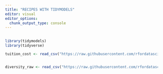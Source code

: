 ```yaml
---
title: "RECIPES WITH TIDYMODELS"
editor: visual
editor_options: 
  chunk_output_type: console
---
```


## 

```r
library(tidymodels)
library(tidyverse)
```

```r
tuition_cost <- read_csv("https://raw.githubusercontent.com/rfordatascience/tidytuesday/master/data/2020/2020-03-10/tuition_cost.csv")


diversity_raw <- read_csv("https://raw.githubusercontent.com/rfordatascience/tidytuesday/master/data/2020/2020-03-10/diversity_school.csv")
```
